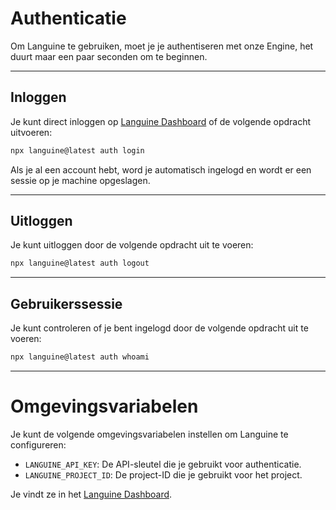 # Authenticatie

Om Languine te gebruiken, moet je je authentiseren met onze Engine, het duurt maar een paar seconden om te beginnen.

---

## Inloggen

Je kunt direct inloggen op [Languine Dashboard](https://languine.ai/login) of de volgende opdracht uitvoeren:

```bash title="Terminal"
npx languine@latest auth login
```


Als je al een account hebt, word je automatisch ingelogd en wordt er een sessie op je machine opgeslagen.

---

## Uitloggen

Je kunt uitloggen door de volgende opdracht uit te voeren:

```bash title="Terminal"
npx languine@latest auth logout
```

---

## Gebruikerssessie

Je kunt controleren of je bent ingelogd door de volgende opdracht uit te voeren:

```bash title="Terminal"
npx languine@latest auth whoami
```

---


# Omgevingsvariabelen

Je kunt de volgende omgevingsvariabelen instellen om Languine te configureren:

- `LANGUINE_API_KEY`: De API-sleutel die je gebruikt voor authenticatie.
- `LANGUINE_PROJECT_ID`: De project-ID die je gebruikt voor het project.

Je vindt ze in het [Languine Dashboard](https://languine.ai/login).